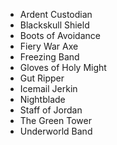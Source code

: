 -    <WowHeadItem id="868">Ardent Custodian</WowHeadItem>
-    <WowHeadItem id="1169">Blackskull Shield</WowHeadItem>
-    <WowHeadItem id="14549">Boots of Avoidance</WowHeadItem>
-    <WowHeadItem id="870">Fiery War Axe</WowHeadItem>
-    <WowHeadItem id="942">Freezing Band</WowHeadItem>
-    <WowHeadItem id="867">Gloves of Holy Might</WowHeadItem>
-    <WowHeadItem id="2164">Gut Ripper</WowHeadItem>
-    <WowHeadItem id="1981">Icemail Jerkin</WowHeadItem>
-    <WowHeadItem id="1982">Nightblade</WowHeadItem>
-    <WowHeadItem id="873">Staff of Jordan</WowHeadItem>
-    <WowHeadItem id="1204">The Green Tower</WowHeadItem>
-    <WowHeadItem id="1980">Underworld Band</WowHeadItem>
     